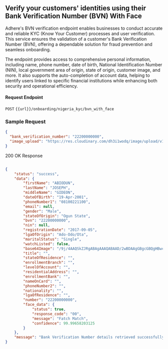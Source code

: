 ## Verify your customers' identities using their Bank Verification Number (BVN) With Face

Adhere's BVN verification endpoint enables businesses to conduct accurate and reliable KYC (Know Your Customer) processes and user verification. This service ensures the validation of a customer's Bank Verification Number (BVN), offering a dependable solution for fraud prevention and seamless onboarding.

The endpoint provides access to comprehensive personal information, including name, phone number, date of birth, National Identification Number (NIN), local government area of origin, state of origin, customer image, and more. It also supports the auto-completion of account data, helping to identify users linked to specific financial institutions while enhancing both security and operational efficiency.

#### Request Endpoint

`POST` `{{url}}/onboarding/nigeria_kyc/bvn_with_face`


### Sample Request

```json
{
  "bank_verification_number": "22200000000",
  "image_upload": "https://res.cloudinary.com/dh3i1wodq/image/upload/v1675410981/profile.jpg"
}
```

200 OK Response

```json

{
    "status": "success",
    "data": {
        "firstName": "ABIODUN",
        "lastName": "JOSEPH",
        "middleName": "GIDEON",
        "dateOfBirth": "19-Apr-2001",
        "phoneNumber1": "08100221100",
        "email": null,
        "gender": "Male",
        "stateOfOrigin": "Ogun State",
        "bvn": "22200000000",
        "nin": null,
        "registrationDate": "2017-09-05",
        "lgaOfOrigin": "Ado-Odo/Ota",
        "maritalStatus": "Single",
        "watchListed": false,
        "base64Image": "/9j/4AAQSkZJRgABAgAAAQABAAD/2wBDAAgGBgcGBQgHBwcJCQgKDBQNDAsLDBkSEw8UHRofHh0aHBwgJC4nICIsIxwcKDcpLDAxNDQ0Hyc5PTgyPC4zNDL=",
        "title": "",
        "stateOfResidence": "",
        "enrollmentBranch": "",
        "levelOfAccount": "",
        "residentialAddress": "",
        "enrollmentBank": "",
        "nameOnCard": "",
        "phoneNumber2": "",
        "nationality": "",
        "lgaOfResidence": "",
        "number": "22200000000",
        "face_data": {
            "status": true,
            "response_code": "00",
            "message": "Fatch Match",
            "confidence": 99.99658203125
        }
    },
    "message": "Bank Verification Number details retrieved successfully"
}
```
